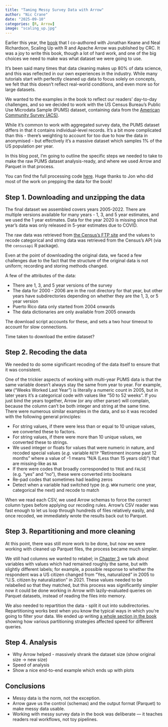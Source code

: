 ```yaml
---
title: "Taming Messy Survey Data with Arrow"
author: "Nic Crane"
date: "2025-09-10"
categories: [R, Arrow]
image: "scaling_up.jpg"
---
```


Earlier this year, the [book](https://arrowrbook.com/) that I co-authored with Jonathan Keane and Neal Richardson, Scaling Up with R and Apache Arrow was published by CRC.  It was a joy to write this book, though a lot of hard work, and one of the big choices we need to make was what dataset we were going to use.

It's been said many times that data cleaning makes up 80% of data science, and this was reflected in our own experiences in the industry.  While many tutorials start with perfectly cleaned up data to focus solely on concepts, we felt that this doesn't reflect real-world conditions, and even more so for large datasets.

We wanted to the examples in the book to reflect our readers' day-to-day challenges, and so we decided to work with  the US Census Bureau's Public Use Microdata Sample (PUMS) dataset, containing data from the [American Community Survey (ACS)](https://www.census.gov/programs-surveys/acs.html).

While it's common to work with aggregated survey data, the PUMS dataset differs in that it contains individual-level records.  It's a bit more complicated than this - there's weighting to account for too due to how the data in anonymised - but effectively it's a massive dataset which samples 1% of the US population per year.

In this blog post, I'm going to outline the specific steps we needed to take to make the raw PUMS dataset analysis-ready, and where we used Arrow and Parquet in that process.

You can find the full processing code [here](https://github.com/arrowrbook/book/tree/main/pums_dataset).  Huge thanks to Jon who did most of the work on prepping the data for the book!

## Step 1. Downloading and unzipping the data

The final dataset we assembled covers years 2005-2022.  There are multiple versions available for many years - 1, 3, and 5 year estimates, and we used the 1 year estimates.  Data for the year 2020 is missing since that year's data was only released in 5-year estimates due to COVID.

The raw data was retrieved from [the Census's FTP site](https://www2.census.gov/programs-surveys/acs/data/pums/) and the values to recode categorical and string data was retrieved from the Census's API (via the `censusapi` R package).

Even at the point of downloading the original data, we faced a few challenges due to the fact that the structure of the original data is not uniform; recording and storing methods changed.

A few of the attributes of the data:

- There are 1, 3, and 5 year versions of the survey
- The data for 2000 - 2006 are in the root directory for that year, but other years have subdirectories depending on whether they are the 1, 3, or 5 year version
- Puerto Rico data only started from 2004 onwards
- The data dictionaries are only available from 2005 onwards

The download script accounts for these, and sets a two hour timeout to account for slow connections.

Time taken to download the entire dataset?

<!-- add this here! -->

## Step 2. Recoding the data

We needed to do some significant recoding of the data itself to ensure that it was consistent.

One of the trickier aspects of working with multi-year PUMS data is that the same variable doesn't always stay the same from year to year. For example, `WKW` ("Weeks Worked Last Year") is literally a numeric count in 2005, but in later years it's a categorical code with values like "50 to 52 weeks".  If you just bind the years together, Arrow (or any other parser) will complain, because the column can't be both integer and string at the same time.  There were numerous similar examples in the data, and so it was recoded with the following general principles:

-   For string values, if there were less than or equal to 10 unique values, we converted these to factors.
-   For string values, if there were more than 10 unique values, we converted these to strings.
-   We used integer or floats for values that were numeric in nature, and recoded special values (*e.g.* variable `RETP` "Retirement income past 12 months" where a value of -1 means "N/A (Less than 15 years old)") that are missing-like as `NA`
-   If there were codes that broadly corresponded to `TRUE` and `FALSE` (e.g. "yes" and "no"), these were converted into booleans
- Re-pad codes that sometimes had leading zeros
- Detect when a variable had switched type (e.g. `WKW` numeric one year, categorical the next) and recode to match

When we read each CSV, we used Arrow schemas to force the correct column types before applying our recoding rules.  Arrow's CSV reader was fast enough to let us loop through hundreds of files relatively easily, and once recoded, we immediately wrote the results back out to Parquet.

## Step 3. Repartitioning and more cleaning

At this point, there was still more work to be done, but now we were working with cleaned up Parquet files, the process became much simpler.

We still had columns we wanted to relabel; in [Chapter 3](https://arrowrbook.com/data_manipulation.html#relabeling-values) we talk about variables with values which had remained roughly the same, but with slightly different labels; for example, a possible response to whether the respondent was a US citizen changed from "Yes, naturalized" in 2005 to "U.S. citizen by naturalization" in 2021.  These values needed to be relabelled so that they matched, but this process was significantly simpler now it could be done working in Arrow with lazily-evaluated queries on Parquet datasets, instead of reading the files into memory.

We also needed to repartition the data - split it out into subdirectories.  Repartitioning works best when you know the typical ways in which you're going to filter your data.  We ended up writing [a whole section in the book](https://arrowrbook.com/datasets.html#how-partitioning-affects-performance) showing how various partitioning strategies affected speed for different queries.

## Step 4. Analysis

- Why Arrow helped - massively shrank the dataset size (show original size -> new size)
- Speed of analysis
- Show a nice end-to-end example which ends up with plots

## Conclusions

- Messy data is the norm, not the exception.
- Arrow gave us the control (schemas) and the output format (Parquet) to make messy data usable.
- Working with messy survey data in the book was deliberate — it teaches readers real workflows, not toy pipelines.